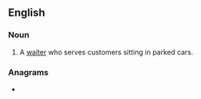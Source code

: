 {{also|carhop|car-hop}}
==English==

===Noun===
{{en-noun}}

# A [[waiter]] who serves customers sitting in parked cars.
#: {{ux|en|He was wearing standard '''car-hop''' attire.}}

===Anagrams===
* {{anagrams|en|a=achopr|Chopra|coprah|paroch}}